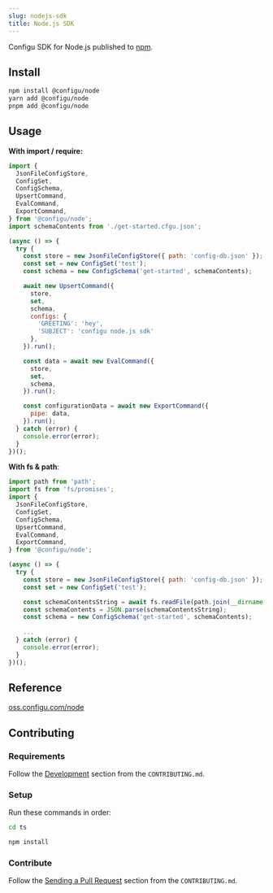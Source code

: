 ```yaml
---
slug: nodejs-sdk
title: Node.js SDK
---
```


Configu SDK for Node.js published to [npm](https://www.npmjs.com/package/@configu/node).

## Install

```bash
npm install @configu/node
yarn add @configu/node
pnpm add @configu/node
```

## Usage

**With import / require:**

```js
import {
  JsonFileConfigStore,
  ConfigSet,
  ConfigSchema,
  UpsertCommand,
  EvalCommand,
  ExportCommand,
} from '@configu/node';
import schemaContents from './get-started.cfgu.json';

(async () => {
  try {
    const store = new JsonFileConfigStore({ path: 'config-db.json' });
    const set = new ConfigSet('test');
    const schema = new ConfigSchema('get-started', schemaContents);

    await new UpsertCommand({
      store,
      set,
      schema,
      configs: {
        'GREETING': 'hey',
        'SUBJECT': 'configu node.js sdk'
      },
    }).run();

    const data = await new EvalCommand({
      store,
      set,
      schema,
    }).run();

    const configurationData = await new ExportCommand({
      pipe: data,
    }).run();
  } catch (error) {
    console.error(error);
  }
})();
```

**With fs & path**:

```js
import path from 'path';
import fs from 'fs/promises';
import {
  JsonFileConfigStore,
  ConfigSet,
  ConfigSchema,
  UpsertCommand,
  EvalCommand,
  ExportCommand,
} from '@configu/node';

(async () => {
  try {
    const store = new JsonFileConfigStore({ path: 'config-db.json' });
    const set = new ConfigSet('test');

    const schemaContentsString = await fs.readFile(path.join(__dirname, 'get-started.cfgu.json'));
    const schemaContents = JSON.parse(schemaContentsString);
    const schema = new ConfigSchema('get-started', schemaContents);
    
    ...
  } catch (error) {
    console.error(error);
  }
})();
```


## Reference

[oss.configu.com/node](https://oss.configu.com/ts/modules/_configu_node.html)

## Contributing

### Requirements

Follow the [Development](https://github.com/configu/configu/blob/main/CONTRIBUTING.md#development) section from the `CONTRIBUTING.md`.

### Setup

Run these commands in order:

```bash
cd ts
```

```bash
npm install
```

### Contribute

Follow the [Sending a Pull Request](https://github.com/configu/configu/blob/main/CONTRIBUTING.md#sending-a-pull-request) section from the `CONTRIBUTING.md`.

